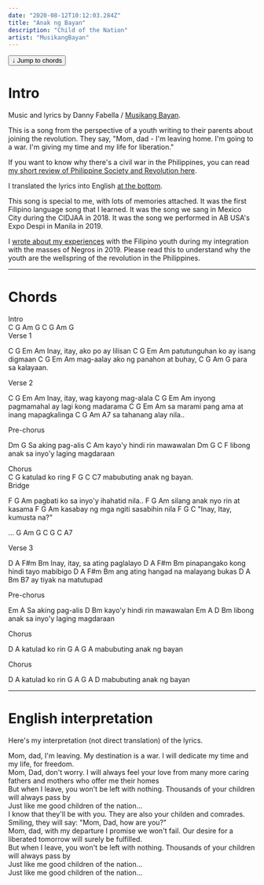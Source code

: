 ```yaml
---
date: "2020-08-12T10:12:03.284Z"
title: "Anak ng Bayan"
description: "Child of the Nation"
artist: "MusikangBayan"
---
```


<a href="#chords">
    <button
        type="button"
        className="inline-flex items-center mb-8 px-2.5 py-1.5 border border-transparent text-xs font-medium rounded shadow-sm text-white bg-indigo-600 hover:bg-indigo-700 focus:outline-none focus:ring-2 focus:ring-offset-2 focus:ring-indigo-500"
    >
     ↓   Jump to chords
    </button>
</a>

# Intro

Music and lyrics by Danny Fabella / [Musikang Bayan](https://www.facebook.com/Musikangbayan).

This is a song from the perspective of a youth writing to their parents about joining the revolution.
They say, "Mom, dad - I'm leaving home. I'm going to a war. I'm giving my time and my life for liberation."

If you want to know why there's a civil war in the Philippines, you can read [my short review of Philippine Society and Revolution here](http://localhost:6969/blog/2020/07/16/psr/).

I translated the lyrics into English [at the bottom](#interpretation).

This song is special to me, with lots of memories attached. 
It was the first Filipino language song that I learned. 
It was the song we sang in Mexico City during the CIDJAA in 2018. 
It was the song we performed in AB USA's Expo Despi in Manila in 2019.

I [wrote about my experiences](/blog/2019/11/28/youth-culture/) with the Filipino youth 
during my integration with the masses of Negros in 2019. 
Please read this to understand why the youth are the wellspring of the revolution in the Philippines.

---

# Chords

<Section>Intro</Section>
<Chords>C G Am G</Chords>
<Chords>C G Am G</Chords>

<Section>Verse 1</Section>

<Chords>  C     G       Em        Am</Chords>
<Lyrics>Inay, itay, ako po ay lilisan</Lyrics>
<Chords>  C          G       Em       Am</Chords>
<Lyrics>patutunguhan ko ay isang digmaan</Lyrics>
<Chords>     C     G        Em         Am</Chords>
<Lyrics>mag-aalay ako ng panahon at buhay,</Lyrics>
<Chords>C        G    Am     G</Chords>
<Lyrics>para sa kalayaan.</Lyrics>

<Section>Verse 2</Section>

<Chords>  C     G          Em        Am</Chords>
<Lyrics>Inay, itay, wag kayong mag-alala</Lyrics>
<Chords>  C           G        Em            Am</Chords>
<Lyrics>inyong pagmamahal ay lagi kong madarama</Lyrics>
<Chords>     C          G      Em             Am</Chords>
<Lyrics>sa marami pang ama at inang mapagkalinga</Lyrics>
<Chords>C    G             Am  A7</Chords>
<Lyrics>sa tahanang alay nila..</Lyrics>

<Section>Pre-chorus</Section>

<Chords>   Dm         G</Chords>
<Lyrics>Sa aking pag-alis</Lyrics>
<Chords>          C            Am</Chords>
<Lyrics>kayo'y hindi rin mawawalan</Lyrics>
<Chords>Dm      G        C                 F</Chords>
<Lyrics>libong anak sa inyo'y laging magdaraan</Lyrics>


<Section>Chorus</Section>
<Chords>  C          G</Chords>
<Lyrics>katulad ko ring</Lyrics>
<Chords>    F        G        C      C7</Chords>
<Lyrics>mabubuting anak ng bayan.</Lyrics>

<Section>Bridge</Section>

<Chords>   F            G      Am</Chords>
<Lyrics>pagbati ko sa inyo'y ihahatid nila..</Lyrics>
<Chords>  F              G        Am</Chords>
<Lyrics>silang anak nyo rin at kasama</Lyrics>
<Chords>     F            G      Am</Chords>
<Lyrics>kasabay ng mga ngiti sasabihin nila</Lyrics>
<Chords>   F     G           C</Chords>
<Lyrics>"Inay, Itay, kumusta na?"</Lyrics>

<Chords>... G Am G</Chords>
<Chords>C G C A7</Chords>

<Section>Verse 3</Section>

<Chords>  D     A       F#m        Bm</Chords>
<Lyrics>Inay, itay, sa ating paglalayo</Lyrics>
<Chords>  D          A           F#m    Bm</Chords>
<Lyrics>pinapangako kong hindi tayo mabibigo</Lyrics>
<Chords>    D        A        F#m      Bm</Chords>
<Lyrics>ang ating hangad na malayang bukas</Lyrics>
<Chords>D        A        Bm      B7</Chords>
<Lyrics>ay tiyak na matutupad</Lyrics>


<Section>Pre-chorus</Section>

<Chords>   Em         A</Chords>
<Lyrics>Sa aking pag-alis</Lyrics>
<Chords>          D            Bm</Chords>
<Lyrics>kayo'y hindi rin mawawalan</Lyrics>
<Chords>Em      A        D                Bm</Chords>
<Lyrics>libong anak sa inyo'y laging magdaraan</Lyrics>

<Section>Chorus</Section>

<Chords>  D        A</Chords>
<Lyrics>katulad ko rin</Lyrics>
<Chords>    G      A        G  A</Chords>
<Lyrics>mabubuting anak ng bayan</Lyrics>

<Section>Chorus</Section>

<Chords>   D        A</Chords>
<Lyrics>katulad ko rin</Lyrics>
<Chords>    G      A        G  A D</Chords>
<Lyrics>mabubuting anak ng bayan</Lyrics>

---
# English interpretation 

Here's my interpretation (not direct translation) of the lyrics.

<Lyrics> Mom, dad, I'm leaving.</Lyrics>
<Lyrics> My destination is a war. </Lyrics>
<Lyrics> I will dedicate my time and my life, </Lyrics>
<Lyrics> for freedom. </Lyrics>
<br/>
<Lyrics> Mom, Dad, don't worry. </Lyrics>
<Lyrics> I will always feel your love  </Lyrics>
<Lyrics> from many more caring fathers and mothers </Lyrics>
<Lyrics> who offer me their homes </Lyrics>
<br/>
<Lyrics> But when I leave, </Lyrics>
<Lyrics> you won't be left with nothing. </Lyrics>
<Lyrics> Thousands of your children will always pass by </Lyrics>
<br/>
<Lyrics> Just like me </Lyrics>
<Lyrics> good children of the nation... </Lyrics>
<br/>
<Lyrics> I know that they'll be with you. </Lyrics>
<Lyrics> They are also your childen and comrades. </Lyrics>
<Lyrics> Smiling, they will say: </Lyrics>
<Lyrics> "Mom, Dad, how are you?" </Lyrics>
<br/>
<Lyrics> Mom, dad, with my departure </Lyrics>
<Lyrics> I promise we won't fail. </Lyrics>
<Lyrics> Our desire for a liberated tomorrow </Lyrics>
<Lyrics> will surely be fulfilled. </Lyrics>
<br/>
<Lyrics> But when I leave, </Lyrics>
<Lyrics> you won't be left with nothing. </Lyrics>
<Lyrics> Thousands of your children will always pass by </Lyrics>
<br/>
<Lyrics> Just like me </Lyrics>
<Lyrics> good children of the nation... </Lyrics>
<br/>
<Lyrics> Just like me </Lyrics>
<Lyrics> good children of the nation... </Lyrics>